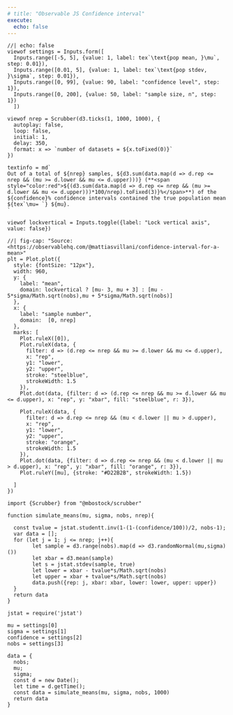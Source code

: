 ```yaml
---
# title: "Observable JS Confidence interval"
execute:
  echo: false
---
```



```ojs
//| echo: false
viewof settings = Inputs.form([
  Inputs.range([-5, 5], {value: 1, label: tex`\text{pop mean, }\mu`, step: 0.01}),
  Inputs.range([0.01, 5], {value: 1, label: tex`\text{pop stdev, }\sigma`, step: 0.01}),
  Inputs.range([0, 99], {value: 90, label: "confidence level", step: 1}),
  Inputs.range([0, 200], {value: 50, label: "sample size, n", step: 1})
  ])
```


```ojs
viewof nrep = Scrubber(d3.ticks(1, 1000, 1000), {
  autoplay: false,
  loop: false,
  initial: 1,
  delay: 350,
  format: x => `number of datasets = ${x.toFixed(0)}`
})
```



```ojs
textinfo = md`
Out of a total of ${nrep} samples, ${d3.sum(data.map(d => d.rep <= nrep && (mu >= d.lower && mu <= d.upper)))} (**<span style="color:red">${(d3.sum(data.map(d => d.rep <= nrep && (mu >= d.lower && mu <= d.upper)))*100/nrep).toFixed(3)}%</span>**) of the ${confidence}% confidence intervals contained the true population mean ${tex`\mu= `} ${mu}.
`
```

```ojs
viewof lockvertical = Inputs.toggle({label: "Lock vertical axis", value: false})
```

```ojs
//| fig-cap: "Source: <https://observablehq.com/@mattiasvillani/confidence-interval-for-a-mean>"
plt = Plot.plot({
  style: {fontSize: "12px"},
  width: 960,
  y: {
    label: "mean",
    domain: lockvertical ? [mu- 3, mu + 3] : [mu - 5*sigma/Math.sqrt(nobs),mu + 5*sigma/Math.sqrt(nobs)]
  },
  x: {
    label: "sample number",
    domain:  [0, nrep]
  },
  marks: [
    Plot.ruleX([0]),    
    Plot.ruleX(data, {
      filter: d => (d.rep <= nrep && mu >= d.lower && mu <= d.upper),
      x: "rep",
      y1: "lower",
      y2: "upper",  
      stroke: "steelblue",
      strokeWidth: 1.5
    }),
    Plot.dot(data, {filter: d => (d.rep <= nrep && mu >= d.lower && mu <= d.upper), x: "rep", y: "xbar", fill: "steelblue", r: 3}),

    Plot.ruleX(data, {
      filter: d => d.rep <= nrep && (mu < d.lower || mu > d.upper),
      x: "rep",
      y1: "lower",
      y2: "upper",  
      stroke: "orange",
      strokeWidth: 1.5
    }),
    Plot.dot(data, {filter: d => d.rep <= nrep && (mu < d.lower || mu > d.upper), x: "rep", y: "xbar", fill: "orange", r: 3}),
    Plot.ruleY([mu], {stroke: "#D22B2B", strokeWidth: 1.5})

  ]
})
```


```ojs
import {Scrubber} from "@mbostock/scrubber"
```


```ojs
function simulate_means(mu, sigma, nobs, nrep){
  
  const tvalue = jstat.studentt.inv(1-(1-(confidence/100))/2, nobs-1);
  var data = [];
  for (let j = 1; j <= nrep; j++){
        let sample = d3.range(nobs).map(d => d3.randomNormal(mu,sigma)())
        let xbar = d3.mean(sample)
        let s = jstat.stdev(sample, true) 
        let lower = xbar - tvalue*s/Math.sqrt(nobs)
        let upper = xbar + tvalue*s/Math.sqrt(nobs)
        data.push({rep: j, xbar: xbar, lower: lower, upper: upper})
  }
  return data
}
```


```ojs
jstat = require('jstat')
```


```ojs
mu = settings[0]
sigma = settings[1]
confidence = settings[2]
nobs = settings[3]
```

```ojs
data = {
  nobs;
  mu;
  sigma;
  const d = new Date();
  let time = d.getTime();
  const data = simulate_means(mu, sigma, nobs, 1000)
  return data
}
```
